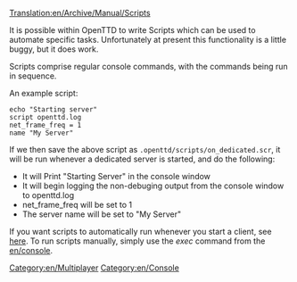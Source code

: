 [[Translation:en/Archive/Manual/Scripts]]


It is possible within OpenTTD to write Scripts which can be used to automate specific tasks.
Unfortunately at present this functionality is a little buggy, but it does work.

Scripts comprise regular console commands, with the commands being run in sequence.

An example script:

 echo "Starting server"
 script openttd.log
 net_frame_freq = 1
 name "My Server"

If we then save the above script as <tt>.openttd/scripts/on_dedicated.scr</tt>, it will be run whenever a dedicated server is started, and do the following:

* It will Print "Starting Server" in the console window
* It will begin logging the non-debuging output from the console window to openttd.log
* net_frame_freq will be set to 1
* The server name will be set to "My Server"


If you want scripts to automatically run whenever you start a client, see [[en/Manual/Running Startup Scripts|here]]. To run scripts manually, simply use the ''exec'' command from the [[en/console]].

[[Category:en/Multiplayer]]
[[Category:en/Console]]